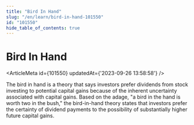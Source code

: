```yaml
---
title: "Bird In Hand"
slug: "/en/learn/bird-in-hand-101550"
id: "101550"
hide_table_of_contents: true
---
```



# Bird In Hand

<ArticleMeta id={101550} updatedAt={'2023-09-26 13:58:58'} />
<div className='border-solid border-b border-t-0 my-4 border-[var(--ifm-color-gray-300)]' />

The bird in hand is a theory that says investors prefer dividends from stock investing to potential capital gains because of the inherent uncertainty associated with capital gains. Based on the adage, "a bird in the hand is worth two in the bush," the bird-in-hand theory states that investors prefer the certainty of dividend payments to the possibility of substantially higher future capital gains.
